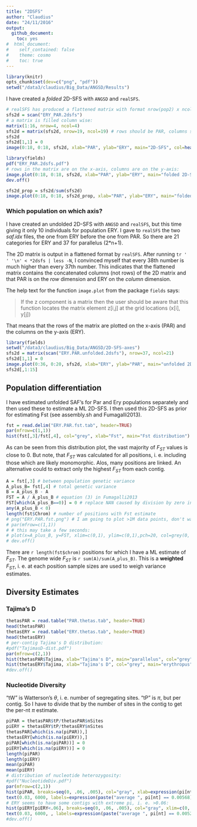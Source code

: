 ```yaml
---
title: "2DSFS"
author: "Claudius"
date: "24/11/2016"
output: 
  github_document:
    toc: yes
#  html_document:
#    self_contained: false
#    theme: cosmo
#    toc: true
---
```



```r
library(knitr)
opts_chunk$set(dev=c("png", "pdf"))
setwd("/data3/claudius/Big_Data/ANGSD/Results")
```



I have created a *folded* 2D-SFS with `ANGSD` and `realSFS`.

```r
# realSFS has produced a flattened matrix with format nrow(pop2) x ncol(pop1)
sfs2d = scan("ERY_PAR.2dsfs")
# a matrix is filled column wise:
matrix(1:16, nrow=4, ncol=4)
sfs2d = matrix(sfs2d, nrow=19, ncol=19) # rows should be PAR, columns should be ERY
sfs2d
sfs2d[1,1] = 0
image(0:18, 0:18, sfs2d, xlab="PAR", ylab="ERY", main="2D-SFS", col=heat.colors(22))
```

```r
library(fields)
pdf("ERY_PAR.2dsfs.pdf")
# rows in the matrix are on the x-axis, columns are on the y-axis:
image.plot(0:18, 0:18, sfs2d, xlab="PAR", ylab="ERY", main="folded 2D-SFS")
dev.off()
```

```r
sfs2d_prop = sfs2d/sum(sfs2d)
image.plot(0:18, 0:18, sfs2d_prop, xlab="PAR", ylab="ERY", main="folded 2D-SFS")
```


### Which population on which axis?

I have created an undolded 2D-SFS with `ANGSD` and `realSFS`, but this time giving it only 10 individuals for population ERY. I gave to `realSFS` the two *saf.idx* files, the one from ERY before the one from PAR. So there are 21 categories for ERY and 37 for parallelus (2*n+1).

The 2D matrix is output in a flattened format by `realSFS`. After running `tr ' ' '\n' < *2dsfs | less -N`, I convinced myself that every 38th number is much higher than every 37th number. This indicates that the flattened matrix contains the concatenated columns (not rows) of the 2D matrix and that PAR is on the *row* dimension and ERY on the *column* dimension.

The help text for the function `image.plot` from the package `fields` says:

> If the z component is a matrix then the user should be aware that this function locates the matrix element z[i,j] at the grid locations (x[i], y[j]) 

That means that the rows of the matrix are plotted on the x-axis (PAR) and the columns on the y-axis (ERY).

```r
library(fields)
setwd("/data3/claudius/Big_Data/ANGSD/2D-SFS-axes")
sfs2d = matrix(scan("ERY.PAR.unfolded.2dsfs"), nrow=37, ncol=21)
sfs2d[1,1] = 0
image.plot(0:36, 0:20, sfs2d, xlab="ERY", ylab="PAR", main="unfolded 2D-SFS")
sfs2d[,1:15]
```




## Population differentiation

I have estimated unfolded SAF's for Par and Ery populations separately and then
used these to estimate a ML 2D-SFS. I then used this 2D-SFS as prior for estimating Fst (see assembly.sh and Fumagalli2013).

```r
fst = read.delim("ERY.PAR.fst.tab", header=TRUE)
par(mfrow=c(1,1))
hist(fst[,3]/fst[,4], col="grey", xlab="Fst", main="Fst distribution")
```

As can be seen from this distribution plot, the vast majority of $F_{ST}$ values is close to 0. But note, that $F_{ST}$ was calculated for all positions, i. e. including those which are likely monomorphic. Alos, many positions are linked.
An alternative could to extract only the highest $F_{ST}$ from each contig.

```r
A = fst[,3] # between population genetic variance
A_plus_B= fst[,4] # total genetic variance
B = A_plus_B - A
FST = A / A_plus_B # equation (3) in Fumagalli2013
FST[which(A_plus_B==0)] = 0 # replace NAN caused by division by zero in the previous command with 0
any(A_plus_B < 0)
length(fst$Chrom) # number of positions with Fst estimate
# png("ERY.PAR.fst.png") # I am going to plot >1M data points, don't want to store all of them in a vector graphics file, hence pixel graphics file
# par(mfrow=c(1,1))
# # this may take a few seconds:
# plot(x=A_plus_B, y=FST, xlim=c(0,1), ylim=c(0,1),pch=20, col=grey(0, 0.2), xlab="a+b", ylab="a/(a+b)")
# dev.off()
```

There are `r length(fst$chrom)` positions for which I have a ML estimate of $F_{ST}$. The genome wide $F_{ST}$ is `r sum(A)/sum(A_plus_B)`. This is a **weighted** $F_{ST}$, i. e. at each position sample sizes are used to weigh variance estimates.

## Diversity Estimates

### Tajima's D

```r
thetasPAR = read.table("PAR.thetas.tab", header=TRUE)
head(thetasPAR)
thetasERY = read.table("ERY.thetas.tab", header=TRUE)
head(thetasERY)
# per-contig Tajima's D distribution:
#pdf("TajimasD-dist.pdf")
par(mfrow=c(2,1))
hist(thetasPAR$Tajima, xlab="Tajima's D", main="parallelus", col="grey")
hist(thetasERY$Tajima, xlab="Tajima's D", col="grey", main="erythropus")
#dev.off()
```


### Nucleotide Diversity

"tW" is Watterson's $\theta$, i. e. number of segregating sites. "tP" is $\pi$, but per contig. So I have to divide that by the number of sites in the contig to get the per-nt $\pi$ estimate.

```r
piPAR = thetasPAR$tP/thetasPAR$nSites
piERY = thetasERY$tP/thetasERY$nSites
thetasPAR[which(is.na(piPAR)),]
thetasERY[which(is.na(piERY)),]
piPAR[which(is.na(piPAR))] = 0
piERY[which(is.na(piERY))] = 0
length(piPAR)
length(piERY)
mean(piPAR)
mean(piERY)
# distribution of nucleotide heterozygosity:
#pdf("NucleotideDiv.pdf")
par(mfrow=c(2,1))
hist(piPAR, breaks=seq(0, .06, .005), col="gray", xlab=expression(pi[nt]), main="parallelus")
text(0.03, 6000, labels=expression(paste("average ", pi[nt] == 0.00568) ) )
# ERY seems to have some contigs with extreme pi, i. e. >0.06:
hist(piERY[piERY<.06], breaks=seq(0, .06, .005), col="gray", xlim=c(0, 0.06), xlab=expression(pi[nt]), main="erythropus")
text(0.03, 6000, , labels=expression(paste("average ", pi[nt] == 0.00521) ) )
#dev.off()
```

